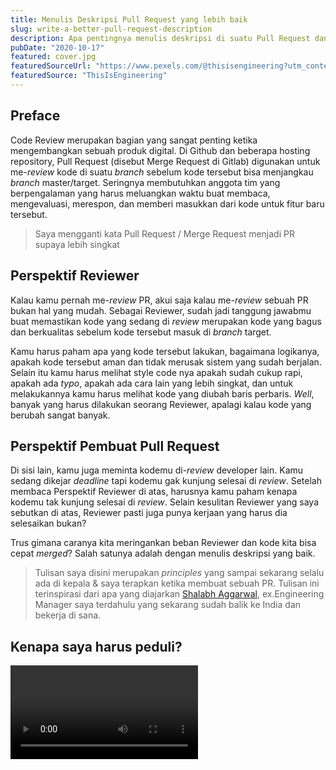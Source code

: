 ```yaml
---
title: Menulis Deskripsi Pull Request yang lebih baik
slug: write-a-better-pull-request-description
description: Apa pentingnya menulis deskripsi di suatu Pull Request dan bagaimana menulis Pull Request yang lebih baik supaya kode kita lebih mudah dipahami orang lain.
pubDate: "2020-10-17"
featured: cover.jpg
featuredSourceUrl: "https://www.pexels.com/@thisisengineering?utm_content=attributionCopyText&utm_medium=referral&utm_source=pexels"
featuredSource: "ThisIsEngineering"
---
```



## Preface

Code Review merupakan bagian yang sangat penting ketika mengembangkan sebuah produk digital. Di Github dan beberapa hosting repository, Pull Request (disebut Merge Request di Gitlab) digunakan untuk me-_review_ kode di suatu _branch_ sebelum kode tersebut bisa menjangkau _branch_ master/target. Seringnya membutuhkan anggota tim yang berpengalaman yang harus meluangkan waktu buat membaca, mengevaluasi, merespon, dan memberi masukkan dari kode untuk fitur baru tersebut.

> Saya mengganti kata Pull Request / Merge Request menjadi PR supaya lebih singkat

## Perspektif Reviewer

Kalau kamu pernah me-_review_ PR, akui saja kalau me-_review_ sebuah PR bukan hal yang mudah. Sebagai Reviewer, sudah jadi tanggung jawabmu buat memastikan kode yang sedang di _review_ merupakan kode yang bagus dan berkualitas sebelum kode tersebut masuk di _branch_ target.

Kamu harus paham apa yang kode tersebut lakukan, bagaimana logikanya, apakah kode tersebut aman dan tidak merusak sistem yang sudah berjalan. Selain itu kamu harus melihat style code nya apakah sudah cukup rapi, apakah ada _typo_, apakah ada cara lain yang lebih singkat, dan untuk melakukannya kamu harus melihat kode yang diubah baris perbaris. _Well_, banyak yang harus dilakukan seorang Reviewer, apalagi kalau kode yang berubah sangat banyak.

## Perspektif Pembuat Pull Request

Di sisi lain, kamu juga meminta kodemu di-_review_ developer lain. Kamu sedang dikejar _deadline_ tapi kodemu gak kunjung selesai di _review_. Setelah membaca Perspektif Reviewer di atas, harusnya kamu paham kenapa kodemu tak kunjung selesai di _review_. Selain kesulitan Reviewer yang saya sebutkan di atas, Reviewer pasti juga punya kerjaan yang harus dia selesaikan bukan?

Trus gimana caranya kita meringankan beban Reviewer dan kode kita bisa cepat _merged_? Salah satunya adalah dengan menulis deskripsi yang baik.

> Tulisan saya disini merupakan _principles_ yang sampai sekarang selalu ada di kepala & saya terapkan ketika membuat sebuah PR. Tulisan ini terinspirasi dari apa yang diajarkan [Shalabh Aggarwal](https://www.linkedin.com/in/shalabhaggarwal/), ex.Engineering Manager saya terdahulu yang sekarang sudah balik ke India dan bekerja di sana.

## Kenapa saya harus peduli?


<Video webm={WhyShouldICareWebm} mp4={WhyShouldICareMp4} />

<p align="center">
  <small>
    <i>Gambar 1: Kenapa saya harus peduli?</i>
  </small>
</p>

Selalu tanamkan di pikiran kalau sebuah PR adalah produkmu. Tiap kali kamu bikin PR, seseorang bernama "Reviewer” adalah kustomer mu. Kamu mau supaya kustomer tersebut membeli produkmu, supaya produkmu yang dalam bentuk PR itu bisa di-_deploy_ ke _server_ secepatnya bukan?

Tiap kali mau bikin PR berhentilah sejenak, bayangkan kamu menjadi si "Reviewer”, trus **tanya ke dirimu sendiri**. "Gimana ya supaya ini mudah dipahami?”.

Kalau kamu belum yakin kenapa menulis deskripsi PR itu penting, mungkin poin-poin berikut bisa membantu:

### Meng-_capture_ konteks

Saya selalu percaya sebuah deskripsi PR itu bukan cuma sebatas hubungan antara pembuat PR dan Reviewer, tapi juga sebagai histori kode di project kita. Suatu saat kita pasti akan melihat sebuah kode dan gak tau itu buat apa, dengan adanya histori PR kita bisa selalu melacak histori terdahulu sampai akhirnya kita bisa paham kenapa kode itu ada.

Tentu gak perlu ada deskripsi PR buat bisa ngeliat kodenya. Tapi yang gak akan bisa kamu temuin di kodenya adalah:

1. "Kenapa perubahan itu dilakukan?"
2. "Apa masalah yang di _solve_ dari kode ini?"
3. "Gimana kode ini bekerja?"
4. "Kenapa kode ini bisa ada di planet ini??"

Sebuah deskripsi PR yang bagus yang bakal menjawab semuanya.

Buat bisa ngerasain _pain point_ nya, sekarang cobalah buka sebuah PR yang udah _merged_ 1tahun yang lalu dan yang berisi lebih dari 100baris kode / 50 file, trus jawab ke 4 pertanyaan di atas.

Susah bukan? Hehe..

### Membawa ke solusi yang terbaik

Deskripsi yang bagus bisa menuntun kita ke sebuah diskusi.

Tentu kamu tau, kamu gak mungkin punya solusi terbaik dari suatu masalah. Seringnya selalu ada orang lain di tim mu yang lebih tau tentang area yang sedang kamu kerjakan dari pada kamu.

Reviewer punya kesempatan buat ngasih kamu alternatif solusi yang lebih baik dari apa yang ada di PR. Tanpa deskripsi yang memberikan gambaran yang jelas ke Reviewer tentang solusi yang kamu bikin, kamu secara gak langsung mengurangi kesempatan diskusi dan tentu mengurangi kesempatan buat adanya kode & solusi yang lebih baik.

### Review jadi lebih mudah

Deskripsi PR yang bagus akan memberikan petunjuk ke Reviewer tentang apa yang bakal dia temukan di kodenya.

Isinya juga bisa berisi informasi tentang apa yang perlu dia fokuskan untuk di _review_, yang kamu gak yakin dari apa yang sudah kamu bikin. Hal ini membuat proses _review_ lebih cepat dan PR tersebut cepat mendapat _feedback_.

### Membuatmu lebih berharga

Kita sebagai developer menghabiskan waktu setiap hari buat mecahin masalah.

Kalau kamu menghabiskan waktu seminggu buat mecahin masalah atau mungkin juga nyari bug, menyisihkan waktu sejam buat nulis deskripsi PR yang mendetail akan lebih baik karena Reviewer atau bahkan rekanmu jadi tau kenapa masalah yang coba kamu pecahkan memang rumit sampai butuh waktu sampai seminggu.

## Pull Request yang ideal

PR yang ideal adalah PR yang kecil. PR kecil bisa mempercepat proses _review_ dan cepat dapat _feedback_. Karena kecil, otomatis jadi lebih mudah bagi si Reviewer buat bisa ngerti konteksnya dan bagaimana logika yang dibikin.

Kalau fitur yang lagi kamu bikin itu besar atau kompleks banget, kamu bisa mecah fiturnya supaya PR nya jadi kecil-kecil.

Kita harus paham bagaimana memecahnya dan berpikir gimana caranya supaya yang kecil-kecil tadi bisa _merged_ tanpa merusak apapun.

Memecah fitur memang gak mudah, dan perlu dibiasakan. Semakin sering kamu memecah fitur, maka akan semakin terbiasa.

> Di tempat saya bekerja sekarang, kalau fitur nya besar maka kami bakal bikin satu _branch_ sendiri yang kami sebut Story. Nah, PR yang kecil-kecil tadi di targetkan ke Story, ketika semua yang kecil-kecil sudah selesai dan semua sudah tersusun di Story, baru dari Story tersebut bikin PR lagi ke _branch_ utama.

## Anatomi Pull Request

Semoga sampai di sini kamu sudah paham pentingnya deskripsi sebuah PR.

Tapi apakah ada aturan tertentu yang bisa di ikuti? Sebenernya tidak ada aturan khusus, tapi setidaknya berikut poin-poin yang saya terapkan ketika membuat PR:

### Title

Sebuah judul PR yang bagus menurut saya harus berupa:

##### 1. Ringkasan singkat tentang apa yang dikerjakan

Judul harus cukup singkat dan informatif sehingga Reviewer langsung tau apa poin utama dari PR yang kamu buat, tanpa dia harus membaca seluruh deskripsi yang ada.

##### 2. Kalimat yang disusun, ditulis layaknya sebuah perintah.

Contohnya, dari yang tadinya **_"Menghapus middleware auth dan menggantinya dengan sistem auth yang baru”_** bisa diganti menjadi **_"Hapus middleware auth dan ganti dengan sistem auth yang baru”_**.

Karena judulnya berupa perintah, bagaimana kita melaksanakan perintah tersebut ada di dalam deskripsi dan kodenya.

### Body

#### Deskripsi yang informatif

Deskripsi yang ditulis harus informatif. Paling tidak berisi poin-poin berikut:

- ✓&nbsp; Apa masalah yang coba buat dipecahkan.
- ✓&nbsp; Kenapa solusi tersebut menurutmu jadi solusi yang tepat.
- ✓&nbsp; Jika ada kelemahan dari solusi tersebut, juga harus disebutkan.
- ✓&nbsp; Apa yang bisa di tingkatkan di masa depan juga harus disebutkan.

Saya sering melihat kebiasaan menulis deskripsi yang buruk, seperti contohnya:

- ✕&nbsp; "Fix build”
- ✕&nbsp; "Fix bugs”
- ✕&nbsp; "Add patch”
- ✕&nbsp; "Moving code from A to B”
- ✕&nbsp; "Kill weird URLs.”

Gak jelas kan? Bug apa? Patch apa? Kill weird url? Kamu ngapain buat ngebenerinnya?

Di beberapa kasus bahkan gak ada deskripsinya sama sekali 😥

Mungkin kalo kodenya dikit masih bisa kita coba cari tau dari kodenya, kalau changes nya lebih dari 50 file gimana? Hmm...

![Bad PR Example](images/bad-pr-example.png)

<p align="center">
  <small>
    <i>Gambar 2: Bad PR Example</i>
  </small>
</p>

#### Hasil Unit Tests

Hasil dari unit tests dari fitur yang kamu kerjakan juga bisa ikut disertakan, sehingga Reviewer tau apa saja test case yang kamu buat dan gimana hasilnya.

> Beberapa company biasanya mewajibkan tiap fitur baru yang dibuat, harus datang bersamaan dengan unit tests-nya

#### Screenshots

Kalau kamu punya sesuatu yang bisa kamu bagikan dalam bentuk visual, kamu juga bisa melampirkannya di body PR.

Untuk seorang Front-End Engineer, bagian screenshots di ini bisa dipakai untuk menampilkan hasil UI yang udah dibikin. Kalau kamu mau, kamu juga bisa melampirkan extra gif atau video di bagian ini.

> Tentu bagian screenshots bukan hal wajib apalagi kalau kamu seorang DevOps, Back-End Engineer, atau role lain yang tidak berhubungan dengan visual.

## Template Pull Request

Dengan menerapkan _principle_ yang telah saya sebutkan di atas, kamu bisa meningkatkan kualitas kode dari aplikasimu dan membuka kesempatan untuk diskusi antar developer yang lebih baik.

Lalu gimana caranya company yang berisi ratusan developer bisa mengikuti _principle_ yang sama?

Di tempat bekerja saya sekarang, kami membuat sebuah PR Template yang berisi beberapa pertanyaan yang wajib dijawab siapapun yang ingin membuat PR, supaya semua developer bisa tetap berada di _principle_ yang sama.

Kurang lebih isi template nya mengandung pertanyaan sebagai berikut:

1. "Apa masalah/bug/improvement yang kamu coba selesaikan?”
2. "Bagaimana kamu menyelesaikan masalah tersebut?”
3. "Apa kelemahan dari solusi yang kamu buat?”
4. "Apa yang bisa di tingkatkan dari solusimu sekarang di masa depan?”
5. "Lampiran Screenshots Unit Tests”
6. "Lampiran Screenshots UI (Opsional)”

Cara membuat sebuah template PR bisa ikuti panduan dari Github <a href="https://docs.github.com/en/free-pro-team@latest/github/building-a-strong-community/creating-a-pull-request-template-for-your-repository" target="_blank" rel="noopener">di sini</a>, atau jika kamu pakai Gitlab bisa baca <a href="https://docs.gitlab.com/ee/user/project/description_templates.html" target="_blank" rel="noopener">di sini</a>.

## Penutup

Semua project besar tidak mungkin melewatkan deskripsi tiap PR nya, ini juga alasan kenapa project Open Source di luar sana memiliki kualitas yang bagus. Salah satunya karena mereka selalu melakukan diskusi dari setiap PR yang ada, dan ketika seorang kontributor tidak menjelaskan apapun di PR nya, biasanya kecil kemungkinan PR tersebut bisa di _approve_.

Apa yang saya share di sini adalah berdasarkan dari apa yang saya terapkan sehari-hari, tiap company pastinya punya rule sendiri tentang bagaimana mereka mengatur isi sebuah PR. Kalau company tempatmu bekerja belum menerapkan aturan penulisan deskripsi PR, kamu bisa coba menggunakan _principle_ yang sama dengan yang saya gunakan.
